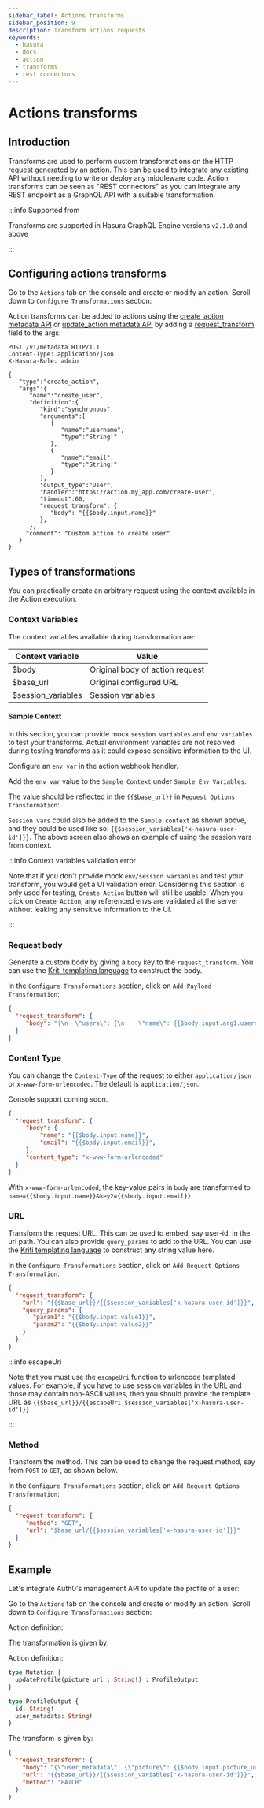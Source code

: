 ```yaml
---
sidebar_label: Actions transforms
sidebar_position: 9
description: Transform actions requests
keywords:
  - hasura
  - docs
  - action
  - transforms
  - rest connectors
---
```



# Actions transforms

## Introduction

Transforms are used to perform custom transformations on the HTTP
request generated by an action. This can be used to integrate any
existing API without needing to write or deploy any middleware code.
Action transforms can be seen as "REST connectors" as you can integrate
any REST endpoint as a GraphQL API with a suitable transformation.

:::info Supported from

Transforms are supported in Hasura GraphQL Engine versions `v2.1.0` and above

:::

## Configuring actions transforms

<Tabs className="api-tabs">
<TabItem value="console" label="Console">

Go to the `Actions` tab on the console and create or modify an action.
Scroll down to `Configure Transformations` section:

<Thumbnail
  src="/img/graphql/core/actions/configure-transformation.png"
  alt="Configure action transformation"
  width="800px"
/>

</TabItem>
<TabItem value="api" label="API">

Action transforms can be added to actions using the
[create_action metadata API](/graphql/core/api-reference/metadata-api/actions.mdx#metadata-create-action) or
[update_action metadata API](/graphql/core/api-reference/metadata-api/actions.mdx#metadata_update_action) by adding a
[request_transform](/graphql/core/api-reference/syntax-defs.mdx#requesttransformation) field to the args:

```http {24-26}
POST /v1/metadata HTTP/1.1
Content-Type: application/json
X-Hasura-Role: admin

{
   "type":"create_action",
   "args":{
      "name":"create_user",
      "definition":{
         "kind":"synchronous",
         "arguments":[
            {
               "name":"username",
               "type":"String!"
            },
            {
               "name":"email",
               "type":"String!"
            }
         ],
         "output_type":"User",
         "handler":"https://action.my_app.com/create-user",
         "timeout":60,
         "request_transform": {
            "body": "{{$body.input.name}}"
         },
      },
     "comment": "Custom action to create user"
   }
}
```
</TabItem>
</Tabs>


## Types of transformations

You can practically create an arbitrary request using the context
available in the Action execution.

### Context Variables

The context variables available during transformation are:

| Context variable   | Value                           |
|--------------------|---------------------------------|
| $body              | Original body of action request |
| $base_url          | Original configured URL         |
| $session_variables | Session variables               |

#### Sample Context

In this section, you can provide mock `session variables` and
`env variables` to test your transforms. Actual environment variables
are not resolved during testing transforms as it could expose sensitive
information to the UI.


<Tabs className="api-tabs">
<TabItem value="console" label="Console">

Configure an `env var` in the action webhook handler.

<Thumbnail
  src="/img/graphql/core/actions/transformation-context-vars-0.png"
  alt="Console action webhook handler"
  width="90%"
/>

Add the `env var` value to the `Sample Context` under
`Sample Env Variables`.

<Thumbnail
  src="/img/graphql/core/actions/transformation-context-vars-1.png"
  alt="Console action context env"
  width="90%"
/>

The value should be reflected in the `{{$base_url}}` in
`Request Options Transformation`:

<Thumbnail
  src="/img/graphql/core/actions/transformation-context-vars-2.png"
  alt="Console action req options transformation"
  width="90%"
/>

`Session vars` could also be added to the `Sample context` as shown
above, and they could be used like so:
`{{$session_variables['x-hasura-user-id']}}`. The above screen also
shows an example of using the session vars from context.

:::info Context variables validation error

Note that if you don't provide mock `env/session variables` and test
your transform, you would get a UI validation error. Considering this
section is only used for testing, `Create Action` button will still be
usable. When you click on `Create Action`, any referenced envs are
validated at the server without leaking any sensitive information to the
UI.

:::
</TabItem>
</Tabs>

### Request body

Generate a custom body by giving a `body` key to the
`request_transform`. You can use the [Kriti templating
language](https://github.com/hasura/kriti-lang) to construct the body.

<Tabs className="api-tabs">
<TabItem value="console" label="Console">

In the `Configure Transformations` section, click on
`Add Payload Transformation`:

<Thumbnail
  src="/img/graphql/core/actions/payload-transformation.png"
  alt="Add payload transformation"
  width="1100px"
/>
</TabItem>
<TabItem value="api" label="API">

```json {3}
{
  "request_transform": {
     "body": "{\n  \"users\": {\n    \"name\": {{$body.input.arg1.username}},\n    \"password\": {{$body.input.arg1.password}}\n  }\n}",
  }
}
```
</TabItem>
</Tabs>


### Content Type

You can change the `Content-Type` of the request to either
`application/json` or `x-www-form-urlencoded`. The default is
`application/json`.

<Tabs className="api-tabs">
<TabItem value="console" label="Console">

Console support coming soon.

</TabItem>
<TabItem value="api" label="API">

```json {7}
{
  "request_transform": {
     "body": {
         "name": "{{$body.input.name}}",
         "email": "{{$body.input.email}}",
     },
     "content_type": "x-www-form-urlencoded"
  }
}
```
</TabItem>
</Tabs>

With `x-www-form-urlencoded`, the key-value pairs in `body` are
transformed to `name={{$body.input.name}}&key2={{$body.input.email}}`.

### URL

Transform the request URL. This can be used to embed, say user-id, in
the url path. You can also provide `query_params` to add to the URL. You
can use the [Kriti templating
language](https://github.com/hasura/kriti-lang) to construct any string
value here.


<Tabs className="api-tabs">
<TabItem value="console" label="Console">

In the `Configure Transformations` section, click on
`Add Request Options Transformation`:

<Thumbnail
  src="/img/graphql/core/actions/request-options-transformation.png"
  alt="Console action create"
  width="800px"
/>

</TabItem>
<TabItem value="api" label="API">

```json {3}
{
  "request_transform": {
    "url": "{{$base_url}}/{{$session_variables['x-hasura-user-id']}}",
    "query_params": {
       "param1": "{{$body.input.value1}}",
       "param2": "{{$body.input.value2}}"
    }
  }
}
```

</TabItem>
</Tabs>

:::info escapeUri

Note that you must use the `escapeUri` function to urlencode templated
values. For example, if you have to use session variables in the URL and
those may contain non-ASCII values, then you should provide the template
URL as `{{$base_url}}/{{escapeUri $session_variables['x-hasura-user-id']}}`

:::

### Method

Transform the method. This can be used to change the request method, say
from `POST` to `GET`, as shown below.


<Tabs className="api-tabs">
<TabItem value="console" label="Console">

In the `Configure Transformations` section, click on
`Add Request Options Transformation`:

<Thumbnail
  src="/img/graphql/core/actions/request-options-transformation.png"
  alt="Console action create"
  width="800px"
/>

</TabItem>
<TabItem value="api" label="API">

```json {3}
{
  "request_transform": {
     "method": "GET",
     "url": "$base_url/{{$session_variables['x-hasura-user-id']}}"
  }
}
```
</TabItem>
</Tabs>

## Example

Let's integrate Auth0's management API to update the profile of a user:
<Tabs className="api-tabs">
<TabItem value="console" label="Console">

Go to the `Actions` tab on the console and create or modify an action.
Scroll down to `Configure Transformations` section:

Action definition:

<Thumbnail
  src="/img/graphql/core/actions/example-transformation-0.png"
  alt="Console action create"
  width="1100px"
/>

The transformation is given by:

<Thumbnail
  src="/img/graphql/core/actions/example-transformation-1.png"
  alt="Console action create"
  width="800px"
/>

<Thumbnail
  src="/img/graphql/core/actions/example-transformation-2.png"
  alt="Console action create"
  width="1000px"
/>

</TabItem>
<TabItem value="api" label="API">

Action definition:

```graphql
type Mutation {
  updateProfile(picture_url : String!) : ProfileOutput
}

type ProfileOutput {
  id: String!
  user_metadata: String!
}
```

The transform is given by:

```json
{
  "request_transform": {
    "body": "{\"user_metadata\": {\"picture\": {{$body.input.picture_url}} } }",
    "url": "{{$base_url}}/{{$session_variables['x-hasura-user-id']}}",
    "method": "PATCH"
  }
}
```
</TabItem>
</Tabs>